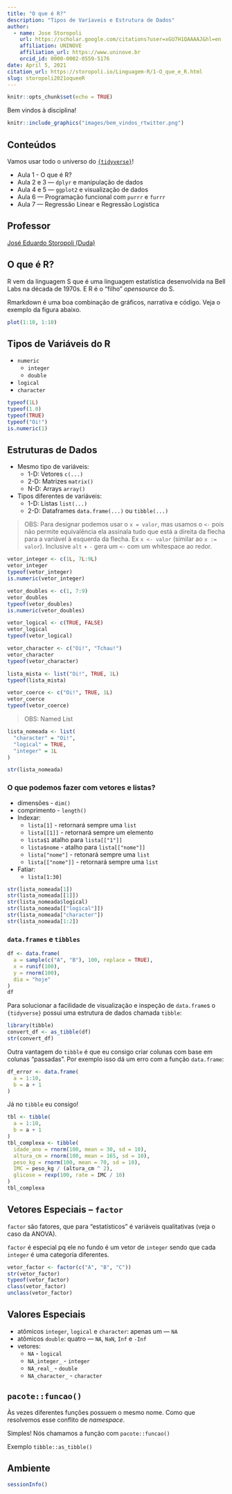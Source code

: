 ```yaml
---
title: "O que é R?"
description: "Tipos de Varíaveis e Estrutura de Dados"
author:
  - name: Jose Storopoli
    url: https://scholar.google.com/citations?user=xGU7H1QAAAAJ&hl=en
    affiliation: UNINOVE
    affiliation_url: https://www.uninove.br
    orcid_id: 0000-0002-0559-5176
date: April 5, 2021
citation_url: https://storopoli.io/Linguagem-R/1-O_que_e_R.html
slug: storopoli2021oqueeR
---
```


```r
knitr::opts_chunk$set(echo = TRUE)
```

<link rel="stylesheet" href="https://cdn.rawgit.com/jpswalsh/academicons/master/css/academicons.min.css"/>

Bem vindos à disciplina!

```r
knitr::include_graphics("images/bem_vindos_rtwitter.png")
```

## Conteúdos

Vamos usar todo o universo do [`{tidyverse}`](https://www.tidyverse.org)!

* Aula 1 - O que é R?
* Aula 2 e 3 — `dplyr` e manipulação de dados
* Aula 4 e 5 — `ggplot2` e visualização de dados
* Aula 6 —  Programação funcional com `purrr` e `furrr`
* Aula 7 — Regressão Linear e Regressão Logística

## Professor

[José Eduardo Storopoli (Duda)](https://storopoli.io)

## O que é R?

R vem da linguagem S que é uma linguagem estatística desenvolvida na Bell Labs na década de 1970s. E R é o "filho" *opensource* do S.

Rmarkdown é uma boa combinação de gráficos, narrativa e código. Veja o exemplo da figura abaixo.

```r
plot(1:10, 1:10)
```

## Tipos de Variáveis do R

* `numeric`
  * `integer`
  * `double`
* `logical`
* `character`

```r
typeof(1L)
typeof(1.0)
typeof(TRUE)
typeof("Oi!")
is.numeric(1)
```

## Estruturas de Dados

* Mesmo tipo de variáveis:
  * 1-D: Vetores `c(...)`
  * 2-D: Matrizes `matrix()`
  * N-D: Arrays `array()`
* Tipos diferentes de variáveis:
  * 1-D: Listas `list(...)`
  * 2-D: Dataframes `data.frame(...)` ou `tibble(...)`

> OBS: Para designar podemos usar o `x = valor`, mas usamos o `<-` pois não permite equivalência ela assinala tudo que está a direita da flecha para a variável à esquerda da flecha. Ex `x <- valor` (similar ao `x := valor`). Inclusive `alt` + `-` gera um `<-` com um whitespace ao redor.

```r
vetor_integer <- c(1L, 7L:9L)
vetor_integer
typeof(vetor_integer)
is.numeric(vetor_integer)

vetor_doubles <- c(1, 7:9)
vetor_doubles
typeof(vetor_doubles)
is.numeric(vetor_doubles)

vetor_logical <- c(TRUE, FALSE)
vetor_logical
typeof(vetor_logical)

vetor_character <- c("Oi!", "Tchau!")
vetor_character
typeof(vetor_character)
```

```r
lista_mista <- list("Oi!", TRUE, 1L)
typeof(lista_mista)

vetor_coerce <- c("Oi!", TRUE, 1L)
vetor_coerce
typeof(vetor_coerce)
```

> OBS: Named List

```r
lista_nomeada <- list(
  "character" = "Oi!",
  "logical" = TRUE,
  "integer" = 1L
)

str(lista_nomeada)
```

### O que podemos fazer com vetores e listas?

* dimensões - `dim()`
* comprimento - `length()`
* Indexar:
  * `lista[1]` - retornará sempre uma `list`
  * `lista[[1]]` - retornará sempre um elemento
  * `lista$1` atalho para `lista[["1"]]`
  * `lista$nome` - atalho para `lista[["nome"]]`
  * `lista["nome"]` - retonará sempre uma `list`
  * `lista[["nome"]]` - retornará sempre uma `list`
* Fatiar:
  * `lista[1:30]`

```r
str(lista_nomeada[1])
str(lista_nomeada[[1]])
str(lista_nomeada$logical)
str(lista_nomeada[["logical"]])
str(lista_nomeada["character"])
str(lista_nomeada[1:2])
```

### `data.frames` e `tibbles`

```r
df <- data.frame(
  a = sample(c("A", "B"), 100, replace = TRUE),
  x = runif(100),
  y = rnorm(100),
  dia = "hoje"
)
df
```

Para solucionar a facilidade de visualização e inspeção de `data.frame`s o `{tidyverse}` possui uma estrutura de dados chamada `tibble`:

```r
library(tibble)
convert_df <- as_tibble(df)
str(convert_df)
```

Outra vantagem do `tibble` é que eu consigo criar colunas com base em colunas "passadas". Por exemplo isso dá um erro com a função `data.frame`:

```r
df_error <- data.frame(
  a = 1:10,
  b = a + 1
)
```

Já no `tibble` eu consigo!

```r
tbl <- tibble(
  a = 1:10,
  b = a + 1
)
tbl_complexa <- tibble(
  idade_ano = rnorm(100, mean = 30, sd = 10),
  altura_cm = rnorm(100, mean = 165, sd = 10),
  peso_kg = rnorm(100, mean = 70, sd = 10),
  IMC = peso_kg / (altura_cm ^ 2),
  glicose = rexp(100, rate = IMC / 10)
)
tbl_complexa
```

## Vetores Especiais -- `factor`

`factor` são fatores, que para "estatísticos" é variáveis qualitativas (veja o caso da ANOVA).

`factor` é especial pq ele no fundo é um vetor de `integer` sendo que cada `integer` é uma categoria diferentes.

```r
vetor_factor <- factor(c("A", "B", "C"))
str(vetor_factor)
typeof(vetor_factor)
class(vetor_factor)
unclass(vetor_factor)
```

## Valores Especiais

* atômicos `integer`, `logical` e `character`: apenas um — `NA`
* atômicos `double`: quatro — `NA`, `NaN`, `Inf` e `-Inf`
* vetores:
  * `NA` - `logical`
  * `NA_integer_` - `integer`
  * `NA_real_` - `double`
  * `NA_character_` - `character`

## `pacote::funcao()`

Às vezes diferentes funções possuem o mesmo nome. Como que resolvemos esse conflito de *namespace*.

Simples! Nós chamamos a função com `pacote::funcao()`

Exemplo `tibble::as_tibble()`

## Ambiente

```r
sessionInfo()
```
